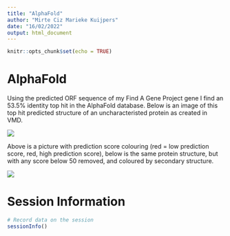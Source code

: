```yaml
---
title: "AlphaFold"
author: "Mirte Ciz Marieke Kuijpers"
date: "16/02/2022"
output: html_document
---
```


```r
knitr::opts_chunk$set(echo = TRUE)
```

# AlphaFold

Using the predicted ORF sequence of my Find A Gene Project gene I find an 53.5% identity top hit in the AlphaFold database. Below is an image of this top hit predicted structure of an uncharacteristed protein as created in VMD.

![](find.a.gene.top.hit.prediction.score.png)


Above is a picture with prediction score colouring (red = low prediction score, red, high prediction score), below is the same protein structure, but with any score below 50 removed, and coloured by secondary structure.

![](find.a.gene.top.hit.beta.greater.than.50.png)


# Session Information

```r
# Record data on the session
sessionInfo()
```